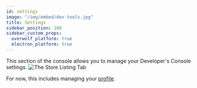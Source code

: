```yaml
---
id: settings
image: "/img/embed/dev-tools.jpg"
title: Settings
sidebar_position: 100
sidebar_custom_props:
  overwolf_platform: true
  electron_platform: true
---
```


This section of the console allows you to manage your Developer's Console settings.
![The Store Listing Tab](/assets/tools/developers-console/settings/index.jpg)

For now, this includes managing your [profile](settings/profile).